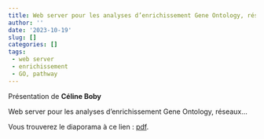 ```yaml
---
title: Web server pour les analyses d’enrichissement Gene Ontology, réseaux, Céline Boby
author: ''
date: '2023-10-19'
slug: []
categories: []
tags: 
 - web server
 - enrichissement 
 - GO, pathway
---
```





Présentation de **Céline Boby**

Web server pour les analyses d’enrichissement Gene Ontology, réseaux…

Vous trouverez le diaporama à ce lien : [pdf](/diapos/Biopuces_2023_10_19_Boby.pdf).